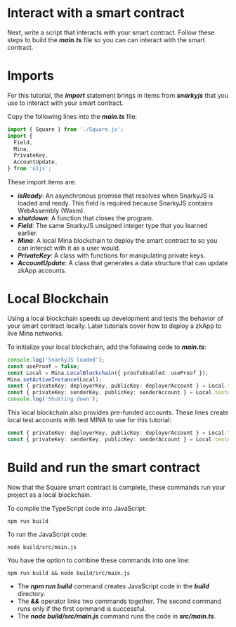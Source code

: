 # Interact with a smart contract
Next, write a script that interacts with your smart contract. Follow these steps to build the ***main.ts*** file so you can can interact with the smart contract.


# Imports
For this tutorial, the ***import*** statement brings in items from ***snarkyjs*** that you use to interact with your smart contract.

Copy the following lines into the ***main.ts*** file:

```ts
import { Square } from './Square.js';
import {
  Field,
  Mina,
  PrivateKey,
  AccountUpdate,
} from 'o1js';
```

These import items are:

* ***isReady***: An asynchronous promise that resolves when SnarkyJS is loaded and ready. This field is required because SnarkyJS contains WebAssembly (Wasm).
* ***shutdown***: A function that closes the program.
* ***Field***: The same SnarkyJS unsigned integer type that you learned earlier.
* ***Mina***: A local Mina blockchain to deploy the smart contract to so you can interact with it as a user would.
* ***PrivateKey***: A class with functions for manipulating private keys.
* ***AccountUpdate***: A class that generates a data structure that can update zkApp accounts.

# Local Blockchain
Using a local blockchain speeds up development and tests the behavior of your smart contract locally. Later tutorials cover how to deploy a zkApp to live Mina networks.

To initialize your local blockchain, add the following code to ***main.ts***:

```ts
console.log('SnarkyJS loaded');
const useProof = false;
const Local = Mina.LocalBlockchain({ proofsEnabled: useProof });
Mina.setActiveInstance(Local);
const { privateKey: deployerKey, publicKey: deployerAccount } = Local.testAccounts[0];
const { privateKey: senderKey, publicKey: senderAccount } = Local.testAccounts[1];
console.log('Shutting down');
```

This local blockchain also provides pre-funded accounts. These lines create local test accounts with test MINA to use for this tutorial:

```ts
const { privateKey: deployerKey, publicKey: deployerAccount } = Local.testAccounts[0];
const { privateKey: senderKey, publicKey: senderAccount } = Local.testAccounts[1];
```

# Build and run the smart contract
Now that the Square smart contract is complete, these commands run your project as a local blockchain.

To compile the TypeScript code into JavaScript:

```shell
npm run build
```

To run the JavaScript code:

```shell
node build/src/main.js
```

You have the option to combine these commands into one line:

```shell
npm run build && node build/src/main.js
```

* The ***npm run build*** command creates JavaScript code in the ***build*** directory.
* The ***&&*** operator links two commands together. The second command runs only if the first command is successful.
* The ***node build/src/main.js*** command runs the code in ***src/main.ts***.

